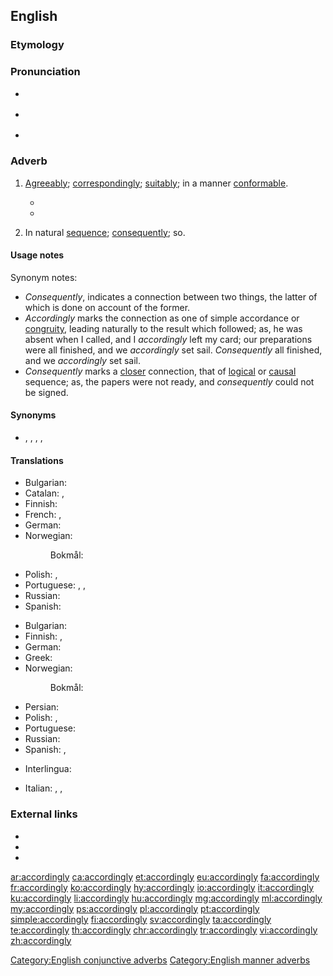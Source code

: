 ==English==

===Etymology===
{{suffix|according|ly|lang=en}}

===Pronunciation===
* {{a|US}} {{IPA|/ə.ˈkɔɹ.dɪŋ.li/|lang=en}}
* {{a|UK}} {{IPA|/əˈkɔː(ɹ).dɪŋ.li/|lang=en}}
* {{audio|en-us-accordingly.ogg|Audio (US)|lang=en}}

===Adverb===
{{en-adv}}

# {{lb|en|manner}} [[agreeably|Agreeably]]; [[correspondingly]]; [[suitably]]; in a manner [[conformable]].
#* {{quote-book|passage=We may the number of ships behold, and so proceed '''accordingly'''.|author=Shakespeare|title=Antony and Cleopatra|section=III-ix}}
#* {{quote-book|year=1895|author=H. G. Wells|title=The Time Machine|chapter=X|passage=Now, I still think that for this box of matches to have escaped the wear of time for immemorial years was a strange, and for me, a most fortunate thing. Yet oddly enough I found here a far more unlikely substance, and that was camphor. I found it in a sealed jar, that, by chance, I supposed had been really hermetically sealed. I fancied at first the stuff was paraffin wax, and smashed the jar '''accordingly'''. But the odor of camphor was unmistakable.}}
# {{lb|en|conjunctive}} In natural [[sequence]]; [[consequently]]; so.

====Usage notes====
Synonym notes:
* ''Consequently'', indicates a connection between two things, the latter of which is done on account of the former.
* ''Accordingly'' marks the connection as one of simple accordance or [[congruity]], leading naturally to the result which followed; as, he was absent when I called, and I ''accordingly'' left my card; our preparations were all finished, and we ''accordingly'' set sail. ''Consequently'' all finished, and we ''accordingly'' set sail.
* ''Consequently'' marks a [[closer]] connection, that of [[logical]] or [[causal]] sequence; as, the papers were not ready, and ''consequently'' could not be signed.

====Synonyms====
* {{l|en|consequently}}, {{l|en|therefore}}, {{l|en|wherefore}}, {{l|en|hence}}, {{l|en|so}}

====Translations====
{{trans-top|agreeably; correspondingly; suitably; in a manner conformable}}
* Bulgarian: {{t+|bg|съответно}}
* Catalan: {{t+|ca|apropiadament}}, {{t|ca|tal com correspon}}
* Finnish: {{t|fi|sen mukaisesti}}
* French: {{t+|fr|en conséquence}}, {{t+|fr|conséquemment}}
* German: {{t+|de|dementsprechend}}
* Norwegian: {{t+|no|deretter}}
*: Bokmål: {{t|nb|tilsvarende}}
{{trans-mid}}
* Polish: {{t+|pl|odpowiednio}}, {{t+|pl|stosownie}}
* Portuguese: {{t|pt|correspondentemente}}, {{t|pt|conformemente}}, {{t|pt|acordadamente}}
* Russian: {{t+|ru|соотве́тственно}}
* Spanish: {{t|es|en consecuencia}}
{{trans-bottom}}

{{trans-top|in natural sequence; consequently; so}}
* Bulgarian: {{t+|bg|следователно}}
* Finnish: {{t|fi|niinpä}}, {{t|fi|siispä}}
* German: {{t+|de|logischerweise}}
* Greek: {{t+|el|επομένως}}
* Norwegian:
*: Bokmål: {{t|nb|følgelig}}
{{trans-mid}}
* Persian: {{t|fa|طبیعتاّ|tr=tabiatan|sc=fa-Arab}}
* Polish: {{t+|pl|więc}}, {{t+|pl|zatem}}
* Portuguese: {{t+|pt|consequentemente}}
* Russian: {{t+|ru|сле́довательно}}
* Spanish: {{t+|es|por consiguiente}}, {{t|es|consecuentemente}}
{{trans-bottom}}

{{checktrans-top}}
* Interlingua: {{t-check|ia|in consequentia}}
{{trans-mid}}
* Italian: {{t-check|it|di conseguenza}}, {{t-check|it|in conformità a}}, {{t+check|it|conformemente}}
{{trans-bottom}}

===External links===
* {{R:Webster 1913}}
* {{R:Century 1911}}
* {{R:OneLook}}

[[Category:English conjunctive adverbs]]
[[Category:English manner adverbs]]

[[ar:accordingly]]
[[ca:accordingly]]
[[et:accordingly]]
[[eu:accordingly]]
[[fa:accordingly]]
[[fr:accordingly]]
[[ko:accordingly]]
[[hy:accordingly]]
[[io:accordingly]]
[[it:accordingly]]
[[ku:accordingly]]
[[li:accordingly]]
[[hu:accordingly]]
[[mg:accordingly]]
[[ml:accordingly]]
[[my:accordingly]]
[[ps:accordingly]]
[[pl:accordingly]]
[[pt:accordingly]]
[[simple:accordingly]]
[[fi:accordingly]]
[[sv:accordingly]]
[[ta:accordingly]]
[[te:accordingly]]
[[th:accordingly]]
[[chr:accordingly]]
[[tr:accordingly]]
[[vi:accordingly]]
[[zh:accordingly]]